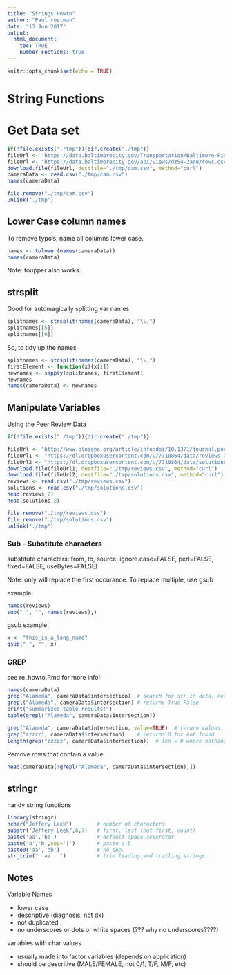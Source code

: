 ```yaml
---
title: "Strings Howto"
author: "Paul roetman"
date: "13 Jun 2017"
output: 
  html_document:
    toc: TRUE
    number_sections: true
---
```


```r
knitr::opts_chunk$set(echo = TRUE)
```

# String Functions

# Get Data set

```r
if(!file.exists("./tmp")){dir.create("./tmp")}
fileUrl <- "https://data.baltimorecity.gov/Transportation/Baltimore-Fixed-Speed-Cameras/dz54-2aru?accessType=DOWNLOAD"
fileUrl <- "https://data.baltimorecity.gov/api/views/dz54-2aru/rows.csv?accessType=DOWNLOAD"
download.file(fileUrl, destfile="./tmp/cam.csv", method="curl")
cameraData <- read.csv("./tmp/cam.csv")
names(cameraData)

file.remove("./tmp/cam.csv")
unlink("./tmp")
```

## Lower Case column names

To remove typo's, name all columns lower case.

```r
names <- tolower(names(cameraData))
names(cameraData)
```

Note: toupper also works.

## strsplit

Good for automagically splitting var names
```r
splitnames <- strsplit(names(cameraData), "\\.")
splitnames[[5]]
splitnames[[6]]
```

So, to tidy up the names

```r
splitnames <- strsplit(names(cameraData), "\\.")
firstElement <- function(x){x[1]}
newnames <- sapply(splitnames, firstElement)
newnames
names(cameraData) <- newnames
```

## Manipulate Variables
Using the Peer Review Data

```r
if(!file.exists("./tmp")){dir.create("./tmp")}

fileUrl <- "http://www.plosone.org/article/info:doi/10.1371/journal.pone.0026895"
fileUrl1 <- "https://dl.dropboxusercontent.com/u/7710864/data/reviews-apr29.csv"
fileUrl2 <- "https://dl.dropboxusercontent.com/u/7710864/data/solutions-apr29.csv"
download.file(fileUrl1, destfile="./tmp/reviews.csv", method="curl")
download.file(fileUrl2, destfile="./tmp/solutions.csv", method="curl")
reviews <- read.csv("./tmp/reviews.csv")
solutions <- read.csv("./tmp/solutions.csv")
head(reviews,2)
head(solutions,2)

file.remove("./tmp/reviews.csv")
file.remove("./tmp/solutions.csv")
unlink("./tmp")
```

### Sub - Substitute characters

substitute characters: from, to, source, ignore.case=FALSE, perl=FALSE, fixed=FALSE, useBytes=FALSE)

Note: only will replace the first occurance. To replace multiple, use gsub

example:
```r
names(reviews)
sub("_", "", names(reviews),)
```

gsub example:
```r
x <- "this_is_a_long_name"
gsub("_", "", x)
```


### GREP

see re_howto.Rmd for more info!

```r

names(cameraData) 
grep("Alameda", cameraData$intersection)  # search for str in data, returns ID of found value
grepl("Alameda", cameraData$intersection) # returns True False
print("summarized table results!")
table(grepl("Alameda", cameraData$intersection))  

grep("Alameda", cameraData$intersection, value=TRUE)  # return values, not vector id
grep("zzzzz", cameraData$intersection)    # returns 0 for not found
length(grep("zzzzz", cameraData$intersection))  # len = 0 where nothing found

```

Remove rows that contain a value
```r

head(cameraData[!grepl("Alameda", cameraData$intersection),])
```

## stringr
handy string functions
```r

library(stringr)
nchar("Jeffery Leek")        # number of characters
substr("Jeffery Leek",6,7)   # first, last (not first, count)
paste('aa','bb')             # default space seperator
paste('a','b',sep='|')       # paste a|b
paste0('aa','bb')            # no sep.
str_trim("  aa   ")          # trim leading and trailing strings.
```

## Notes

Variable Names

* lower case
* descriptive (diagnosis, not dx)
* not duplicated
* no underscores or dots or white spaces  (??? why no underscores????)

variables with char values

* usually made into factor variables (depends on application)
* should be descritive (MALE/FEMALE, not 0/1, T/F, M/F, etc)
